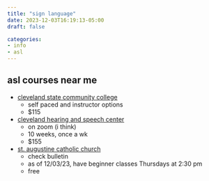 ```yaml
---
title: "sign language"
date: 2023-12-03T16:19:13-05:00
draft: false

categories: 
- info
- asl
---
```


## asl courses near me
- [cleveland state community college](https://www.ed2go.com/clscc/online-courses/learn-sign-language/)
  - self paced and instructor options
  - $115
- [cleveland hearing and speech center](https://www.chsc.org/community-center-for-the-deaf-hard-of-hearing/sign-language-classes/)
  - on zoom (i think)
  - 10 weeks, once a wk
  - $155 
- [st. augustine catholic church](https://www.staugustinecleveland.org/bulletins)
  - check bulletin
  - as of 12/03/23, have beginner classes Thursdays at 2:30 pm
  - free